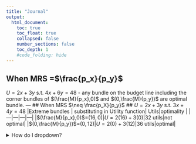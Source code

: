 ```yaml
---
title: "Journal"
output:
  html_document:
    toc: true
    toc_float: true
    collapsed: false
    number_sections: false
    toc_depth: 1
    #code_folding: hide
---
```


## When MRS =$\frac{p_x}{p_y}$ 
$U=2x+3y$ s.t. $4x+6y =48$
- any bundle on the budget line including the corner bundles of $(\frac{M}{p_x},0)$ and $(0,\frac{M}{p_y})$  are optimal bundle. 
--- 
## When MRS $\neq \frac{p_X}{p_y}$
## $U= 2x+3y$ s.t. $3x+4y=48$
|Extreme bundles | substituting in Utility function| Utils|optimality |
|---|---|---|---|
|$(\frac{M}{p_x},0)$=$(16,0)$|$U= 2(16)+3(0)$|32 utils|not optimal|
|$(0,\frac{M}{p_y})$=$(0,12)$|$U= 2(0)+3(12)$|36 utils|optimal|

<details>
<summary>How do I dropdown?</summary>
<br>
This is how you dropdown.
</details>



 

